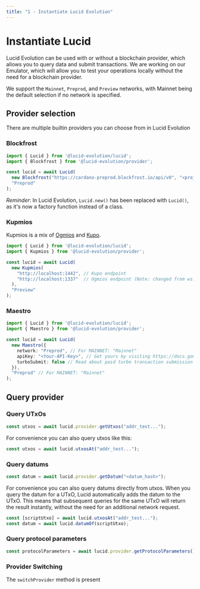 ```yaml
---
title: "1 - Instantiate Lucid Evolution"
---
```


# Instantiate Lucid

Lucid Evolution can be used with or without a blockchain provider, which allows you to query data and submit transactions.
We are working on our Emulator, which will allow you to test your operations locally without the need for a blockchain provider.

We support the `Mainnet`, `Preprod`, and `Preview` networks, with Mainnet being the default selection if no network is specified. 

## Provider selection

There are multiple builtin providers you can choose from in Lucid Evolution

### Blockfrost

```typescript
import { Lucid } from '@lucid-evolution/lucid';
import { Blockfrost } from '@lucid-evolution/provider';

const lucid = await Lucid(
  new Blockfrost("https://cardano-preprod.blockfrost.io/api/v0", "<projectId>"),
  "Preprod"
);
```

*Reminder*: In Lucid Evolution, `Lucid.new()` has been replaced with `Lucid()`, as it's now a factory function instead of a class.

### Kupmios

Kupmios is a mix of [Ogmios](https://ogmios.dev/) and
[Kupo](https://cardanosolutions.github.io/kupo/).

```typescript
import { Lucid } from '@lucid-evolution/lucid';
import { Kupmios } from '@lucid-evolution/provider';

const lucid = await Lucid(
  new Kupmios(
    "http://localhost:1442", // Kupo endpoint
    "http://localhost:1337"  // Ogmios endpoint (Note: changed from ws:// to http:// in a release 1 month ago)
  ),
  "Preview"
);
```


### Maestro

```typescript
import { Lucid } from '@lucid-evolution/lucid';
import { Maestro } from '@lucid-evolution/provider';

const lucid = await Lucid(
  new Maestro({
    network: "Preprod", // For MAINNET: "Mainnet"
    apiKey: "<Your-API-Key>", // Get yours by visiting https://docs.gomaestro.org/docs/Getting-started/Sign-up-login
    turboSubmit: false // Read about paid turbo transaction submission feature at https://docs.gomaestro.org/docs/Dapp%20Platform/Turbo%20Transaction
  }),
  "Preprod" // For MAINNET: "Mainnet"
);
```

## Query provider

### Query UTxOs

```typescript
const utxos = await lucid.provider.getUtxos("addr_test...");
```

For convenience you can also query utxos like this:

```typescript
const utxos = await lucid.utxosAt("addr_test...");
```

### Query datums

```typescript
const datum = await lucid.provider.getDatum("<datum_hash>");
```

For convenience you can also query datums directly from utxos. When you query
the datum for a UTxO, Lucid automatically adds the datum to the UTxO. This means
that subsequent queries for the same UTxO will return the result instantly,
without the need for an additional network request.

```typescript
const [scriptUtxo] = await lucid.utxosAt("addr_test...");
const datum = await lucid.datumOf(scriptUtxo);
```

### Query protocol parameters

```typescript
const protocolParameters = await lucid.provider.getProtocolParameters();
```

### Provider Switching

The `switchProvider` method is present
